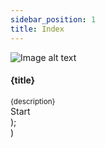 ```yaml
---
sidebar_position: 1
title: Index
---
```


  <div class="card-demo">
    <div class="card">
      <div class="card__image">
        <img
          src={image}
          alt="Image alt text"
          title="Logo Title Text 1"
        />
      </div>
      <div class="card__body">
        <div style={{height:"175px"}}>
          <h4>{title}</h4>
          <small>
            {description}
          </small>
        </div>  
      </div>
      <div class="card__footer">
        <a class="button button--primary button--outline button--block" to={link}>Start</a>
      </div>
    </div>
  </div>
);

  <div class="container">
    <div class="row">
      <div class="col col--6">
        <Card title="Making a Le Corbusier's archive" description="By this tutorial, you will study how to map your content and data on the digital earth. This is a good tutorial for beginner." link="/tutorial/corbusider-archive/about-tutorial" image="/img/tutorial/t_1.jpeg"></Card>
      </div>
        <div class="col col--6">
        <Card title="How to create 3D models for Re:Earth" description="This tutorial will briefly introduce the basics of polygonal models and teach you how to use blender to make a simple model." link="/tutorial/create-3d-models-for-reearth/intro" image="/img/tutorial/t_2.jpg"></Card>
      </div>
    </div>
  </div>
)

<Menu></Menu>